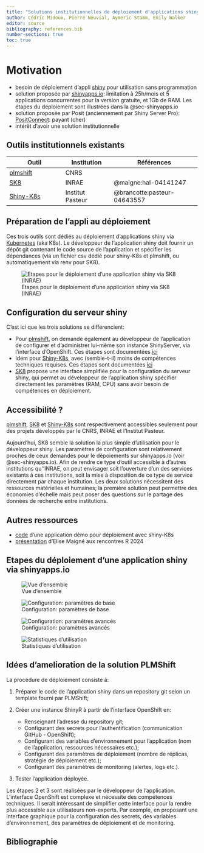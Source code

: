 ```yaml
---
title: "Solutions institutionnelles de déploiement d'applications shiny avec kubernetes"
author: Cédric Midoux, Pierre Neuvial, Aymeric Stamm, Emily Walker 
editor: source
bibliography: references.bib
number-sections: true
toc: true
---
```


# Motivation

- besoin de déploiement d'appli [shiny](https://shiny.posit.co/) pour utilisation sans programmation
- solution proposée par [shinyapps.io](https://www.shinyapps.io/): limitation à 25h/mois et 5 applications concurrentes pour la version gratuite, et 1Gb de RAM. Les étapes du déploiement sont illustrées dans la @sec-shinyapps.io
- solution proposée par Posit (anciennement par Shiny Server Pro): [PositConnect](https://posit.co/products/enterprise/connect/): payant (cher)
- intérêt d'avoir une solution institutionnelle

## Outils institutionnels existants

| Outil | Institution | Références |
|-------|------|-----------|
| [plmshift](https://plmshift.pages.math.cnrs.fr/) | CNRS | |
| [SK8](https://sk8.inrae.fr/) | INRAE | @maigne:hal-04141247 |
| [Shiny-K8s](https://gitlab.pasteur.fr/hub/shiny-k8s ) | Institut Pasteur | @brancotte:pasteur-04643557 |

## Préparation de l'appli au déploiement

Ces trois outils sont dédiés au déploiement d'applications shiny via [Kubernetes](https://kubernetes.io/) (aka K8s). Le développeur de l'application shiny doit fournir un dépôt git contenant le code source de l'application et spécifier les dépendances (via un fichier csv dédié pour shiny-K8s et plmshift, ou automatiquement via renv pour SK8).

![Etapes pour le déploiement d'une application shiny via SK8 (INRAE)](images/shinyapps-interface-01-overview.png)

## Configuration du serveur shiny

C'est ici que les trois solutions se différencient:

- Pour [plmshift](https://plmshift.pages.math.cnrs.fr/), on demande également au développeur de l'application de configurer et d'administrer lui-même son instance ShinyServer, via l'interface d'OpenShift. Ces étapes sont documentées [ici](https://plmshift.pages.math.cnrs.fr/exemples_de_deploiement/deployer_shinyr/)  
- Idem pour [Shiny-K8s](https://gitlab.pasteur.fr/hub/shiny-k8s), avec (semble-t-il) moins de compétences techniques requises. Ces étapes sont documentées [ici](https://hub.pages.pasteur.fr/shiny-k8s/user_guide/index.html)
- [SK8](https://sk8.inrae.fr/) propose une interface simplifiée pour la configuration du serveur shiny, qui permet au développeur de l'application shiny spécifier directement les paramètres (RAM, CPU) sans avoir besoin de compétences en déploiement. 

## Accessibilité ?

[plmshift](https://plmshift.pages.math.cnrs.fr/), [SK8](https://sk8.inrae.fr/) et [Shiny-K8s](https://gitlab.pasteur.fr/hub/shiny-k8s) sont respectivement accessibles seulement pour des projets développés par le CNRS, INRAE et l'Institut Pasteur. 

Aujourd'hui, SK8 semble la solution la plus simple d'utilisation pour le développeur shiny. Les paramètres de configuration sont relativement proches de ceux demandés pour le dépoiements sur shinyapps.io (voir @sec-shinyapps.io).  Afin de rendre ce type d'outil accessible à d'autres institutions qu''INRAE, on peut envisager soit l'ouverture d'un des services existants à ces institutions, soit la mise à disposition de ce type de service directement par chaque institution. Les deux solutions nécessitent des ressources matérielles et humaines; la première solution peut permettre des économies d'échelle mais peut poser des questions sur le partage des données de recherche entre institutions.

## Autres ressources

- [code](https://gitlab.pasteur.fr/hub/shiny-k8s-example) d'une application démo pour déploiement avec shiny-K8s
- [présentation](https://forgemia.inra.fr/elisemaigne/slides/presentation_sk8_rr2024) d'Elise Maigné aux rencontres R 2024

## Etapes du déploiement d'une application shiny via shinyapps.io {#sec-shinyapps.io}

![Vue d'ensemble](images/shinyapps-interface-01-overview.png)

![Configuration: paramètres de base](images/shinyapps-interface-02-params-basic.png)

![Configuration: paramètres avancés](images/shinyapps-interface-03-params-advanced.png)

![Statistiques d'utilisation](images/shinyapps-interface-04-metrics.png)

## Idées d'amelioration de la solution PLMShift

La procédure de déploiement consiste à:

1.    Préparer le code de l'application shiny dans un repository git selon un template fourni par PLMShift;
2.    Créer une instance ShinyR à partir de l'interface OpenShift en:

      - Renseignant l'adresse du repository git;
      - Configurant des secrets pour l'authentification (communication GitHub - OpenShift);
      - Configurant des variables d'environnement pour l'application (nom de l'application, ressources nécessaires etc.);
      - Configurant des paramètres de déploiement (nombre de réplicas, stratégie de déploiement etc.);
      - Configurant des paramètres de monitoring (alertes, logs etc.).

3.    Tester l'application déployée.

Les étapes 2 et 3 sont réalisées par le développeur de l'application.
L'interface OpenShift est complexe et nécessite des compétences techniques. Il
serait intéressant de simplifier cette interface pour la rendre plus accessible
aux utilisateurs non-experts. Par exemple, en proposant une interface graphique
pour la configuration des secrets, des variables d'environnement, des paramètres
de déploiement et de monitoring.

## Bibliographie
